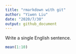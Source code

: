 ```yaml
---
title: "rmarkdown with git"
author: "Yiwen Liu"
date: "2020/7/30"
output: github_document
---
```


Write a single English sentence.
```r
mean(1:10)
```


